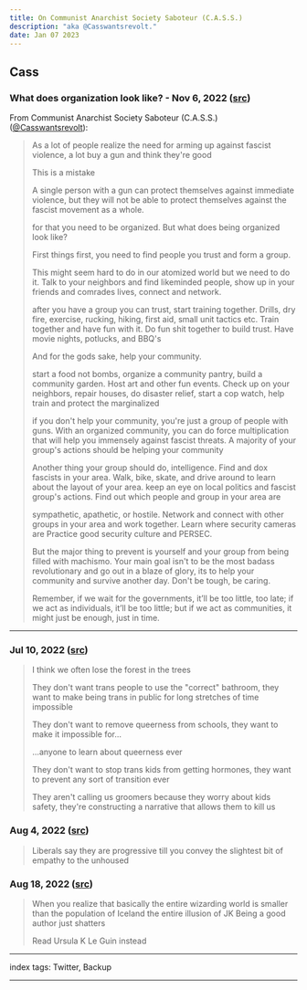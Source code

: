 ```yaml
---
title: On Communist Anarchist Society Saboteur (C.A.S.S.)
description: "aka @Casswantsrevolt."
date: Jan 07 2023
---
```


## Cass

### What does organization look like? - Nov 6, 2022 ([src](https://twitter.com/Casswantsrevolt/status/1589312784655060994))

From Communist Anarchist Society Saboteur (C.A.S.S.) ([@Casswantsrevolt](https://twitter.com/Casswantsrevolt)):

> As a lot of people realize the need for arming up against fascist violence, a lot buy a gun and think they're good
>
> This is a mistake
>
> A single person with a gun can protect themselves against immediate violence, but they will not be able to protect themselves against the fascist movement as a whole.
>
> for that you need to be organized. But what does being organized look like?
>
> First things first, you need to find people you trust and form a group.
>
> This might seem hard  to do in our atomized world but we need to do it. Talk to your neighbors and find likeminded people, show up in your friends and comrades lives, connect and network.
>
> after you have a group you can trust, start training together. Drills, dry fire, exercise, rucking, hiking, first aid, small unit tactics etc. Train together and have fun with it. Do fun shit together to build trust. Have movie nights, potlucks, and BBQ's
>
> And for the gods sake, help your community.
>
> start a food not bombs, organize a community pantry, build a community garden. Host art and other fun events. Check up on your neighbors, repair houses, do disaster relief, start a cop watch, help train and protect the marginalized
>
> if you don't help your community, you're just a group of people with guns. With an organized community, you can do force multiplication that will help you immensely against fascist threats. A majority of your group's actions should be helping your community
>
> Another thing your group should do, intelligence. Find and dox fascists in your area. Walk, bike, skate, and drive around to learn about the layout of your area. keep an eye on local politics and fascist group's actions. Find out which people and group in your area are
>
> sympathetic, apathetic, or hostile. Network and connect with other groups in your area and work together. Learn where security cameras are Practice good security culture and PERSEC.
>
> But the major thing to prevent is yourself and your group from being filled with machismo. Your main goal isn't to be the most badass revolutionary and go out in a blaze of glory, its to help your community and survive another day. Don't be tough, be caring.
>
> Remember, if we wait for the governments, it’ll be too little, too late; if we act as individuals, it’ll be too little; but if we act as communities, it might just be enough, just in time.

---

### Jul 10, 2022 ([src](https://twitter.com/Casswantsrevolt/status/1546139183231778817))

> I think we often lose the forest in the trees
>
> They don't want trans people to use the "correct" bathroom, they want to make being trans in public for long stretches of time impossible
>
> They don't want to remove queerness from schools, they want to make it impossible for...
>
> ...anyone to learn about queerness ever
>
> They don't want to stop trans kids from getting hormones, they want to prevent any sort of transition ever
>
> They aren't calling us groomers because they worry about kids safety, they're constructing a narrative that allows them to kill us

### Aug 4, 2022 ([src](https://twitter.com/Casswantsrevolt/status/1555045270383108096))

> Liberals say they are progressive till you convey the slightest bit of empathy to the unhoused

### Aug 18, 2022 ([src](https://twitter.com/Casswantsrevolt/status/1560281334001590280))

> When you realize that basically the entire wizarding world is smaller than the population of Iceland the entire illusion of JK Being a good author just shatters
>
> Read Ursula K Le Guin instead

---

index tags: Twitter, Backup

---
